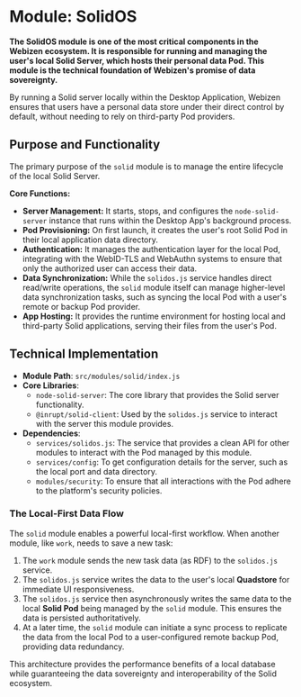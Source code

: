 # Module: SolidOS

**The SolidOS module is one of the most critical components in the Webizen ecosystem. It is responsible for running and managing the user's local Solid Server, which hosts their personal data Pod. This module is the technical foundation of Webizen's promise of data sovereignty.**

By running a Solid server locally within the Desktop Application, Webizen ensures that users have a personal data store under their direct control by default, without needing to rely on third-party Pod providers.

## Purpose and Functionality

The primary purpose of the `solid` module is to manage the entire lifecycle of the local Solid Server.

**Core Functions:**
-   **Server Management:** It starts, stops, and configures the `node-solid-server` instance that runs within the Desktop App's background process.
-   **Pod Provisioning:** On first launch, it creates the user's root Solid Pod in their local application data directory.
-   **Authentication:** It manages the authentication layer for the local Pod, integrating with the WebID-TLS and WebAuthn systems to ensure that only the authorized user can access their data.
-   **Data Synchronization:** While the `solidos.js` service handles direct read/write operations, the `solid` module itself can manage higher-level data synchronization tasks, such as syncing the local Pod with a user's remote or backup Pod provider.
-   **App Hosting:** It provides the runtime environment for hosting local and third-party Solid applications, serving their files from the user's Pod.

## Technical Implementation

-   **Module Path**: `src/modules/solid/index.js`
-   **Core Libraries**:
    -   `node-solid-server`: The core library that provides the Solid server functionality.
    -   `@inrupt/solid-client`: Used by the `solidos.js` service to interact with the server this module provides.
-   **Dependencies**:
    -   `services/solidos.js`: The service that provides a clean API for other modules to interact with the Pod managed by this module.
    -   `services/config`: To get configuration details for the server, such as the local port and data directory.
    -   `modules/security`: To ensure that all interactions with the Pod adhere to the platform's security policies.

### The Local-First Data Flow

The `solid` module enables a powerful local-first workflow. When another module, like `work`, needs to save a new task:

1.  The `work` module sends the new task data (as RDF) to the `solidos.js` service.
2.  The `solidos.js` service writes the data to the user's local **Quadstore** for immediate UI responsiveness.
3.  The `solidos.js` service then asynchronously writes the same data to the local **Solid Pod** being managed by the `solid` module. This ensures the data is persisted authoritatively.
4.  At a later time, the `solid` module can initiate a sync process to replicate the data from the local Pod to a user-configured remote backup Pod, providing data redundancy.

This architecture provides the performance benefits of a local database while guaranteeing the data sovereignty and interoperability of the Solid ecosystem.
